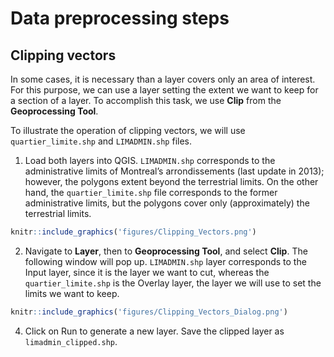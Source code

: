 # Data preprocessing steps

## Clipping vectors

In some cases, it is necessary than a layer covers only an area of interest. For this purpose, we can use a layer setting the extent we want to keep for a section of a layer. To accomplish this task, we use **Clip** from the **Geoprocessing Tool**. 

To illustrate the operation of clipping vectors, we will use `quartier_limite.shp` and `LIMADMIN.shp` files.

1. Load both layers into QGIS. `LIMADMIN.shp` corresponds to the administrative limits of Montreal’s arrondissements (last update in 2013); however, the polygons extent beyond the terrestrial limits. On the other hand, the `quartier_limite.shp` file corresponds to the former administrative limits, but the polygons cover only (approximately) the terrestrial limits.

```r
knitr::include_graphics('figures/Clipping_Vectors.png')
```

2. Navigate to **Layer**, then to **Geoprocessing Tool**, and select **Clip**. The following window will pop up. `LIMADMIN.shp` layer corresponds to the Input layer, since it is the layer we want to cut, whereas the `quartier_limite.shp` is the Overlay layer, the layer we will use to set the limits we want to keep. 

```r
knitr::include_graphics('figures/Clipping_Vectors_Dialog.png')
```

4. Click on Run to generate a new layer. Save the clipped layer as `limadmin_clipped.shp`.

